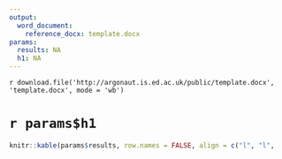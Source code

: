 ```yaml
---
output:
  word_document:
    reference_docx: template.docx
params:
  results: NA
  h1: NA
---
```


`r download.file('http://argonaut.is.ed.ac.uk/public/template.docx', 'template.docx', mode = 'wb')` 

# `r params$h1`

```r
knitr::kable(params$results, row.names = FALSE, align = c("l", "l", 
																													"r", "r", "r", "r", "r", "r", "r"))
```
